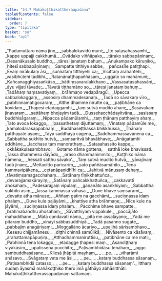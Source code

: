 ```yaml
---
title: "54.7 Mahākoṭṭhikattheraapadāna"
tableOfContents: false
sidebar:
  order: 7
type: "tipitaka"
basket: "su"
book: "ap1"
---
```



<DynamicBreadcrumb />

<Division number="221" book="ap1" bookNo="20" page="415">

<Paragraph number="7180" type="verses" book="ap1">
_“Padumuttaro nāma jino,_  
_sabbalokavidū muni;_  
_Ito satasahassamhi,_  
_kappe uppajji cakkhumā._  

</Paragraph>

</Division>
<Division number="222" book="ap1" bookNo="20" page="415">

<Paragraph number="7181" type="verses" book="ap1">
_Ovādako viññāpako,_  
_tārako sabbapāṇinaṃ;_  
_Desanākusalo buddho,_  
_tāresi janataṃ bahuṃ._  

</Paragraph>

</Division>
<Division number="223" book="ap1" bookNo="20" page="415">

<Paragraph number="7182" type="verses" book="ap1">
_Anukampako kāruṇiko,_  
_hitesī sabbapāṇinaṃ;_  
_Sampatte titthiye sabbe,_  
_pañcasīle patiṭṭhapi._  

</Paragraph>

</Division>
<Division number="224" book="ap1" bookNo="20" page="415">

<Paragraph number="7183" type="verses" book="ap1">
_Evaṃ nirākulaṃ āsi,_  
_suññataṃ titthiyehi ca;_  
_Vicittaṃ arahantehi,_  
_vasībhūtehi tādibhi._  

</Paragraph>

</Division>
<Division number="225" book="ap1" bookNo="20" page="415">

<Paragraph number="7184" type="verses" book="ap1">
_Ratanānaṭṭhapaññāsaṃ,_  
_uggato so mahāmuni;_  
_Kañcanagghiyasaṅkāso,_  
_bāttiṃsavaralakkhaṇo._  

</Paragraph>

</Division>
<Division number="226" book="ap1" bookNo="20" page="415">

<Paragraph number="7185" type="verses" book="ap1">
_Vassasatasahassāni,_  
_āyu vijjati tāvade;_  
_Tāvatā tiṭṭhamāno so,_  
_tāresi janataṃ bahuṃ._  

</Paragraph>

</Division>
<Division number="227" book="ap1" bookNo="20" page="415">

<Paragraph number="7186" type="verses" book="ap1">
_Tadāhaṃ haṃsavatiyaṃ,_  
_brāhmaṇo vedapāragū;_  
_Upecca sabbalokaggaṃ,_  
_assosiṃ dhammadesanaṃ._  

</Paragraph>

</Division>
<Division number="228" book="ap1" bookNo="20" page="415">

<Paragraph number="7187" type="verses" book="ap1">
_Tadā so sāvakaṃ vīro,_  
_pabhinnamatigocaraṃ;_  
_Atthe dhamme nirutte ca,_  
_paṭibhāne ca kovidaṃ._  

</Paragraph>

</Division>
<Division number="229" book="ap1" bookNo="20" page="415">

<Paragraph number="7188" type="verses" book="ap1">
_Ṭhapesi etadaggamhi,_  
_taṃ sutvā mudito ahaṃ;_  
_Sasāvakaṃ jinavaraṃ,_  
_sattāhaṃ bhojayiṃ tadā._  

</Paragraph>

</Division>
<Division number="230" book="ap1" bookNo="20" page="416">

<Paragraph number="7189" type="verses" book="ap1">
_Dussehacchādayitvāna,_  
_sasissaṃ buddhisāgaraṃ;_  
_Nipacca pādamūlamhi,_  
_taṃ ṭhānaṃ patthayiṃ ahaṃ._  

</Paragraph>

</Division>
<Division number="231" book="ap1" bookNo="20" page="416">

<Paragraph number="7190" type="verses" book="ap1">
_Tato avoca lokaggo,_  
_‘passathetaṃ dijuttamaṃ;_  
_Vinataṃ pādamūle me,_  
_kamalodarasappabhaṃ._  

</Paragraph>

</Division>
<Division number="232" book="ap1" bookNo="20" page="416">

<Paragraph number="7191" type="verses" book="ap1">
_Buddhaseṭṭhassa bhikkhussa,_  
_Ṭhānaṃ patthayate ayaṃ;_  
_Tāya saddhāya cāgena,_  
_Saddhammassavanena ca._  

</Paragraph>

</Division>
<Division number="233" book="ap1" bookNo="20" page="416">

<Paragraph number="7192" type="verses" book="ap1">
_Sabbattha sukhito hutvā,_  
_saṃsaritvā bhavābhave;_  
_Anāgatamhi addhāne,_  
_lacchase taṃ manorathaṃ._  

</Paragraph>

</Division>
<Division number="234" book="ap1" bookNo="20" page="416">

<Paragraph number="7193" type="verses" book="ap1">
_Satasahassito kappe,_  
_okkākakulasambhavo;_  
_Gotamo nāma gottena,_  
_satthā loke bhavissati._  

</Paragraph>

</Division>
<Division number="235" book="ap1" bookNo="20" page="416">

<Paragraph number="7194" type="verses" book="ap1">
_Tassa dhammesu dāyādo,_  
_oraso dhammanimmito;_  
_Koṭṭhiko nāma nāmena,_  
_hessati satthu sāvako’._  

</Paragraph>

</Division>
<Division number="236" book="ap1" bookNo="20" page="416">

<Paragraph number="7195" type="verses" book="ap1">
_Taṃ sutvā mudito hutvā,_  
_yāvajīvaṃ tadā jinaṃ;_  
_Mettacitto paricariṃ,_  
_sato paññāsamāhito._  

</Paragraph>

</Division>
<Division number="237" book="ap1" bookNo="20" page="416">

<Paragraph number="7196" type="verses" book="ap1">
_Tena kammavipākena,_  
_cetanāpaṇidhīhi ca;_  
_Jahitvā mānusaṃ dehaṃ,_  
_tāvatiṃsamagacchahaṃ._  

</Paragraph>

</Division>
<Division number="238" book="ap1" bookNo="20" page="416">

<Paragraph number="7197" type="verses" book="ap1">
_Satānaṃ tīṇikkhattuñca,_  
_devarajjamakārayiṃ;_  
_Satānaṃ pañcakkhattuñca,_  
_cakkavattī ahosahaṃ._  

</Paragraph>

</Division>
<Division number="239" book="ap1" bookNo="20" page="416">

<Paragraph number="7198" type="verses" book="ap1">
_Padesarajjaṃ vipulaṃ,_  
_gaṇanāto asaṅkhiyaṃ;_  
_Sabbattha sukhito āsiṃ,_  
_tassa kammassa vāhasā._  

</Paragraph>

</Division>
<Division number="240" book="ap1" bookNo="20" page="416">

<Paragraph number="7199" type="verses" book="ap1">
_Duve bhave saṃsarāmi,_  
_devatte atha mānuse;_  
_Aññaṃ gatiṃ na gacchāmi,_  
_suciṇṇassa idaṃ phalaṃ._  

</Paragraph>

</Division>
<Division number="241" book="ap1" bookNo="20" page="417">

<Paragraph number="7200" type="verses" book="ap1">
_Duve kule pajāyāmi,_  
_khattiye atha brāhmaṇe;_  
_Nīce kule na jāyāmi,_  
_suciṇṇassa idaṃ phalaṃ._  

</Paragraph>

</Division>
<Division number="242" book="ap1" bookNo="20" page="417">

<Paragraph number="7201" type="verses" book="ap1">
_Pacchime bhave sampatte,_  
_brahmabandhu ahosahaṃ;_  
_Sāvatthiyaṃ vippakule,_  
_paccājāto mahaddhane._  

</Paragraph>

</Division>
<Division number="243" book="ap1" bookNo="20" page="417">

<Paragraph number="7202" type="verses" book="ap1">
_Mātā candavatī nāma,_  
_pitā me assalāyano;_  
_Yadā me pitaraṃ buddho,_  
_vinayī sabbasuddhiyā._  

</Paragraph>

</Division>
<Division number="244" book="ap1" bookNo="20" page="417">

<Paragraph number="7203" type="verses" book="ap1">
_Tadā pasanno sugate,_  
_pabbajiṃ anagāriyaṃ;_  
_Moggallāno ācariyo,_  
_upajjhā sārisambhavo._  

</Paragraph>

</Division>
<Division number="245" book="ap1" bookNo="20" page="417">

<Paragraph number="7204" type="verses" book="ap1">
_Kesesu chijjamānesu,_  
_diṭṭhi chinnā samūlikā;_  
_Nivāsento ca kāsāvaṃ,_  
_arahattamapāpuṇiṃ._  

</Paragraph>

</Division>
<Division number="246" book="ap1" bookNo="20" page="417">

<Paragraph number="7205" type="verses" book="ap1">
_Atthadhammaniruttīsu,_  
_paṭibhāne ca me mati;_  
_Pabhinnā tena lokaggo,_  
_etadagge ṭhapesi maṃ._  

</Paragraph>

</Division>
<Division number="247" book="ap1" bookNo="20" page="417">

<Paragraph number="7206" type="verses" book="ap1">
_Asandiṭṭhaṃ viyākāsiṃ,_  
_upatissena pucchito;_  
_Paṭisambhidāsu tenāhaṃ,_  
_aggo sambuddhasāsane._  

</Paragraph>

</Division>
<Division number="248" book="ap1" bookNo="20" page="417">

<Paragraph number="7207" type="verses" book="ap1">
_Kilesā jhāpitā mayhaṃ,_  
_ …pe… _  
_viharāmi anāsavo._  

</Paragraph>

</Division>
<Division number="249" book="ap1" bookNo="20" page="417">

<Paragraph number="7208" type="verses" book="ap1">
_Svāgataṃ vata me āsi,_  
_ …pe… _  
_kataṃ buddhassa sāsanaṃ._  

</Paragraph>

</Division>
<Division number="250" book="ap1" bookNo="20" page="417">

<Paragraph number="7209" type="verses" book="ap1">
_Paṭisambhidā catasso,_  
_ …pe… _  
_kataṃ buddhassa sāsanaṃ”._  

</Paragraph>

<Paragraph number="7210" book="ap1">
Itthaṃ sudaṃ āyasmā mahākoṭṭhiko thero imā gāthāyo abhāsitthāti.

</Paragraph>
</Division>

<Paragraph number="7211" type="center" book="ap1">
Mahākoṭṭhikattherassāpadānaṃ sattamaṃ.
</Paragraph>